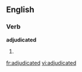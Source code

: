 
==English==

===Verb===
'''adjudicated'''

# {{past of|[[adjudicate]]}}

[[fr:adjudicated]]
[[vi:adjudicated]]